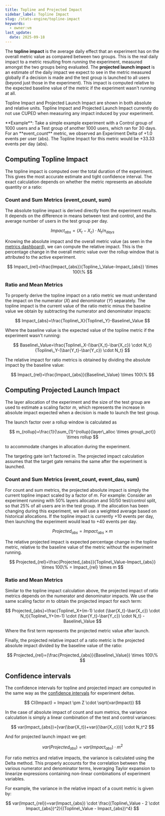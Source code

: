 ```yaml
---
title: Topline and Projected Impact
sidebar_label: Topline Impact
slug: /stats-engine/topline-impact
keywords:
  - owner:vm
last_update:
  date: 2025-09-18
---
```


The **topline impact** is the average daily effect that an experiment has on the overall metric value as compared between two groups. This is the real daily impact to a metric resulting from running the experiment, measured amongst the two groups being evaluated. The **projected launch impact** is an estimate of the daily impact we expect to see in the metric measured globally if a decision is made and the test group is launched to all users (beyond just those in the experiment). This impact is computed relative to the expected baseline value of the metric if the experiment wasn't running at all.

Topline Impact and Projected Launch Impact are shown in both absolute and relative units. Topline Impact and Projected Launch Impact currently do not use CUPED when measuring any impact induced by your experiment.

<Tip>
**Example**: Take a simple example experiment with a Control group of 1000 users and a Test group of another 1000 users, which ran for 30 days. For an **event_count** metric, we observed an Experiment Delta of +1.0 events per user (abs). The Topline Impact for this metric would be +33.33 events per day (abs).
</Tip>

## Computing Topline Impact

The topline impact is computed over the total duration of the experiment. This gives the most accurate estimate and tight confidence interval. The exact calculation depends on whether the metric represents an absolute quantity or a ratio:

### Count and Sum Metrics (event_count, sum)

The absolute topline impact is derived directly from the experiment results. It depends on the difference in means between test and control, and the average number of users in the test group per day.

$$
Impact_{abs}=(X_t-X_c) \cdot N_t / n_{days}
$$

Knowing the absolute impact and the overall metric value (as seen in the [metrics dashboard](/metrics/console)), we can compute the relative impact. This is the percentage change in the overall metric value over the rollup window that is attributed to the active experiment.

$$
Impact_{rel}=\frac{Impact_{abs}}{Topline_\_Value-Impact_{abs}} \times 100\%
$$

### Ratio and Mean Metrics

To properly derive the topline impact on a ratio metric we must understand the impact on the numerator (_X_) and denominator (_Y_) separately. The topline impact is the current value of the ratio metric minus the baseline value we obtain by subtracting the numerator and denominator impacts:

$$
Impact_{abs}=\frac{Topline\_X}{Topline\_Y}-Baseline\_Value
$$

Where the baseline value is the expected value of the topline metric if the experiment wasn't running:

$$
Baseline\_Value=\frac{Topline\_X-(\bar{X_t}-\bar{X_c}) \cdot N_t}{Topline\_Y-(\bar{Y_t}-\bar{Y_c}) \cdot N_t}
$$

The relative impact for ratio metrics is obtained by dividing the absolute impact by the baseline value:

$$
Impact_{rel}=\frac{Impact_{abs}}{Baseline\_Value} \times 100\%
$$

## Computing Projected Launch Impact

The layer allocation of the experiment and the size of the test group are used to estimate a scaling factor _m_, which represents the increase in absolute impact expected when a decision is made to launch the test group.

The launch factor over a rollup window is calculated as

$$
m_{rollup}=\frac{1}{\sum_{1}^{rollup}{layer\_alloc \times group\_pct}} \times rollup
$$

to accommodate changes in allocation during the experiment.

<Note>
The targeting gate isn't factored in. The projected impact calculation assumes that the target gate remains the same after the experiment is launched.
</Note>

### Count and Sum Metrics (event_count, event_dau, sum)

For count and sum metrics, the projected absolute impact is simply the current topline impact scaled by a factor of _m_. For example: Consider an experiment running with 50% layers allocation and 50/50 test/control split, so that 25% of all users are in the test group. If the allocation has been changing during this experiment, we will use a weighted average based on historical allocations. If the topline impact is currently +10 events per day, then launching the experiment would lead to +40 events per day.

$$
Projected_{abs}=Impact_{abs} \times m
$$

The relative projected impact is expected percentage change in the topline metric, relative to the baseline value of the metric without the experiment running.

$$
Projected_{rel}=\frac{Projected_{abs}}{Topline\_Value-Impact_{abs}} \times 100\% = Impact_{rel} \times m
$$

### Ratio and Mean Metrics

Similar to the topline impact calculation above, the projected impact of ratio metrics depends on the numerator and denominator impacts. We use the same scaling factor _m_ to obtain the projected impact for each term:

$$
Projected_{abs}=\frac{Topline\_X+(m-1) \cdot (\bar{X_t}-\bar{X_c}) \cdot N_t}{Topline\_Y+(m-1) \cdot (\bar{Y_t}-\bar{Y_c}) \cdot N_t} - Baseline\_Value
$$

Where the first term represents the projected metric value after launch.

Finally, the projected relative impact of a ratio metric is the projected absolute impact divided by the baseline value of the ratio:

$$
Projected_{rel}=(\frac{Projected_{abs}}{Baseline\_Value}) \times 100\%
$$

## Confidence intervals

The confidence intervals for topline and projected impact are computed in the same way as the [confidence intervals](/stats-engine/confidence-intervals) for experiment deltas.

$$
CI(Impact) = Impact \pm Z \cdot \sqrt{var(Impact)}
$$

In the case of absolute impact of count and sum metrics, the variance calculation is simply a linear combination of the test and control variances:

$$
var(Impact_{abs})=[var(\bar{X_t})+var({\bar{X_c}})] \cdot N_t^2
$$

And for projected launch impact we get:

$$
var(Projected_{abs})=var(Impact_{abs}) \cdot m^2
$$

For ratio metrics and relative impacts, the variance is calculated using the Delta method. This properly accounts for the correlation between the various numerator and denominator terms, leveraging Taylor expansion to linearize expressions containing non-linear combinations of experiment variables.

For example, the variance in the relative impact of a count metric is given by:

$$
var(Impact_{rel})=var(Impact_{abs}) \cdot \frac{(Topline\_Value - 2 \cdot Impact_{abs})^2}{(Topline\_Value - Impact_{abs})^4}
$$
